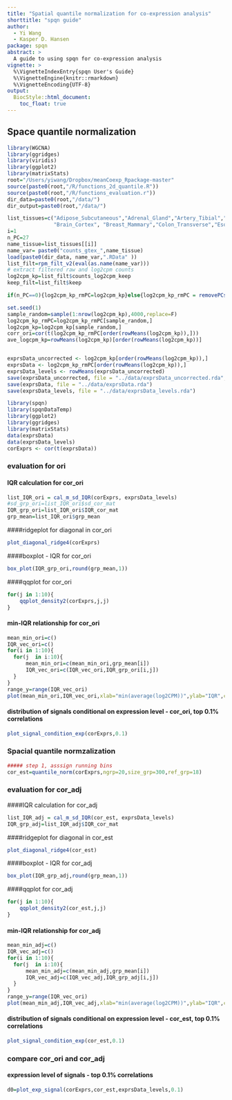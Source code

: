 ```yaml
---
title: "Spatial quantile normalization for co-expression analysis"
shorttitle: "spqn guide"
author:
  - Yi Wang
  - Kasper D. Hansen
package: spqn
abstract: >
  A guide to using spqn for co-expression analysis
vignette: >
  %\VignetteIndexEntry{spqn User's Guide}
  %\VignetteEngine{knitr::rmarkdown}
  %\VignetteEncoding{UTF-8}  
output:
  BiocStyle::html_document:
    toc_float: true
---
```


## Space quantile normalization
```r
library(WGCNA)
library(ggridges)
library(viridis)
library(ggplot2)
library(matrixStats)
root="/Users/yiwang/Dropbox/meanCoexp_Rpackage-master"
source(paste0(root,"/R/functions_2d_quantile.R"))
source(paste0(root,"/R/functions_evaluation.r"))
dir_data=paste0(root,"/data/")
dir_output=paste0(root,"/data/")

list_tissues=c("Adipose_Subcutaneous","Adrenal_Gland","Artery_Tibial","Brain_Cerebellum",
               "Brain_Cortex", "Breast_Mammary","Colon_Transverse","Esophagus_Mucosa","Heart_Left_Ventricle")
i=1
n_PC=27
name_tissue=list_tissues[[i]]
name_var= paste0("counts_gtex_",name_tissue)
load(paste0(dir_data, name_var,".RData" ))
list_filt=rpm_filt_v2(eval(as.name(name_var)))
# extract filtered raw and log2cpm counts
log2cpm_kp=list_filt$counts_log2cpm_keep
keep_filt=list_filt$keep

if(n_PC==0){log2cpm_kp_rmPC=log2cpm_kp}else{log2cpm_kp_rmPC = removePCs(log2cpm_kp,n_PC)}

set.seed(1)
sample_random=sample(1:nrow(log2cpm_kp),4000,replace=F)
log2cpm_kp_rmPC=log2cpm_kp_rmPC[sample_random,]
log2cpm_kp=log2cpm_kp[sample_random,]
corr_ori=cor(t(log2cpm_kp_rmPC[order(rowMeans(log2cpm_kp)),]))
ave_logcpm_kp=rowMeans(log2cpm_kp)[order(rowMeans(log2cpm_kp))]


exprsData_uncorrected <- log2cpm_kp[order(rowMeans(log2cpm_kp)),]
exprsData <- log2cpm_kp_rmPC[order(rowMeans(log2cpm_kp)),]
exprsData_levels <- rowMeans(exprsData_uncorrected)
save(exprsData_uncorrected, file = "../data/exprsData_uncorrected.rda", compress = "xz")
save(exprsData, file = "../data/exprsData.rda")
save(exprsData_levels, file = "../data/exprsData_levels.rda")

```


```r
library(spqn)
library(spqnDataTemp)
library(ggplot2)
library(ggridges)
library(matrixStats)
data(exprsData)
data(exprsData_levels)
corExprs <- cor(t(exprsData))
```



########################################################################
### evaluation for ori
#### IQR calculation for cor_ori
```r
list_IQR_ori = cal_m_sd_IQR(corExprs, exprsData_levels)
#sd_grp_ori=list_IQR_ori$sd_cor_mat
IQR_grp_ori=list_IQR_ori$IQR_cor_mat
grp_mean=list_IQR_ori$grp_mean
```

####ridgeplot for diagonal in cor_ori
```r
plot_diagonal_ridge4(corExprs)
```

####boxplot - IQR for cor_ori
```r
box_plot(IQR_grp_ori,round(grp_mean,1))
```

####qqplot for cor_ori
```r
for(j in 1:10){
    qqplot_density2(corExprs,j,j)
}
```

#### min-IQR relationship for cor_ori 
```r
mean_min_ori=c()
IQR_vec_ori=c()
for(i in 1:10){
  for(j  in i:10){
      mean_min_ori=c(mean_min_ori,grp_mean[i])
      IQR_vec_ori=c(IQR_vec_ori,IQR_grp_ori[i,j])
  }
}
range_y=range(IQR_vec_ori)
plot(mean_min_ori,IQR_vec_ori,xlab="min(average(log2CPM))",ylab="IQR",cex.lab=1.5,cex.axis=1.2,col="blue",ylim=range_y)
```

#### distribution of signals conditional on expression level - cor_ori, top 0.1% correlations
```r
plot_signal_condition_exp(corExprs,0.1)
```

########################################################################
### Spacial quantile normzalization
```r
##### step 1, asssign running bins
cor_est=quantile_norm(corExprs,ngrp=20,size_grp=300,ref_grp=18)
```


########################################################################
### evaluation for cor_adj
####IQR calculation for cor_adj
```r
list_IQR_adj = cal_m_sd_IQR(cor_est, exprsData_levels)
IQR_grp_adj=list_IQR_adj$IQR_cor_mat
```

####ridgeplot for diagonal in cor_est
```r
plot_diagonal_ridge4(cor_est)
```

####boxplot - IQR for cor_adj
```r
box_plot(IQR_grp_adj,round(grp_mean,1))
```

####qqplot for cor_adj
```r
for(j in 1:10){
    qqplot_density2(cor_est,j,j)
}
```

#### min-IQR relationship for cor_adj
```r
mean_min_adj=c()
IQR_vec_adj=c()
for(i in 1:10){
  for(j  in i:10){
      mean_min_adj=c(mean_min_adj,grp_mean[i])
      IQR_vec_adj=c(IQR_vec_adj,IQR_grp_adj[i,j])
  }
}
range_y=range(IQR_vec_ori)
plot(mean_min_adj,IQR_vec_adj,xlab="min(average(log2CPM))",ylab="IQR",cex.lab=1.5,cex.axis=1.2,col="red",ylim=range_y)
```

#### distribution of signals conditional on expression level - cor_est, top 0.1% correlations
```r
plot_signal_condition_exp(cor_est,0.1)
```


########################################################################
### compare cor_ori and cor_adj
#### expression level of signals - top 0.1% correlations
```r
d0=plot_exp_signal(corExprs,cor_est,exprsData_levels,0.1)
```
